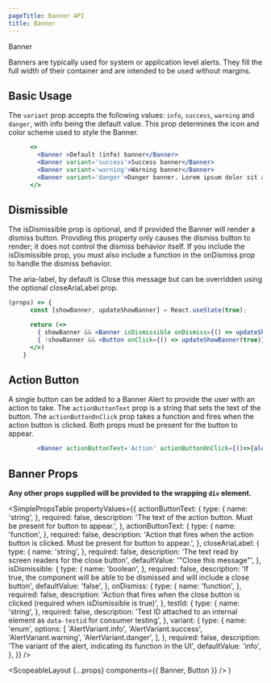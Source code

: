 ```yaml
---
pageTitle: Banner API
title: Banner
---
```



<DocsHeading to="/design/alerts/" type="design">
  Banner
</DocsHeading>

Banners are typically used for system or application level alerts. They fill the full width of their container and are intended to be used without margins.

## Basic Usage

The `variant` prop accepts the following values: `info`, `success`, `warning` and `danger`, with info being the default value.
This prop determines the icon and color scheme used to style the Banner.

```.jsx
      <>
        <Banner >Default (info) banner</Banner>
        <Banner variant='success'>Success banner</Banner>
        <Banner variant='warning'>Warning banner</Banner>
        <Banner variant='danger'>Danger banner. Lorem ipsum dolor sit amet, consectetur adipiscing elit. Vivamus rutrum nisl idjusto placerat ullamcorper. Maecenas gravida ut velit sagittis lacinia.</Banner>
      </>
```

## Dismissible

The isDismissible prop is optional, and if provided the Banner will render a dismiss button. Providing this property only causes the dismiss button to render; it does not control the dismiss behavior itself. If you include the isDismissible prop, you must also include a function in the onDismiss prop to handle the dismiss behavior.

The aria-label, by default is Close this message but can be overridden using the optional closeAriaLabel prop.

```.jsx
(props) => {
      const [showBanner, updateShowBanner] = React.useState(true);

      return (<>
        { showBanner && <Banner isDismissible onDismiss={() => updateShowBanner(false)} variant="success">Success!  You may now dismiss this banner</Banner>}
        { !showBanner && <Button onClick={() => updateShowBanner(true)} size="small" color="secondary">Show Banner Again</Button>}
      </>)
    }
```

## Action Button

A single button can be added to a Banner Alert to provide the user with an action to take. The `actionButtonText` prop is a string that sets the text of the button.
The `actionButtonOnClick` prop takes a function and fires when the action button is clicked. Both props must be present for the button to appear.

```.jsx
        <Banner actionButtonText='Action' actionButtonOnClick={()=>{alert('action button clicked!')}}>Default banner</Banner>
```

## Banner Props

**Any other props supplied will be provided to the wrapping `div` element.**

<SimplePropsTable
  propertyValues={{
    actionButtonText: {
      type: {
        name: 'string',
      },
      required: false,
      description:
        'The text of the action button.  Must be present for button to appear.',
    },
    actionButtonText: {
      type: {
        name: 'function',
      },
      required: false,
      description:
        'Action that fires when the action button is clicked. Must be present for button to appear.',
    },
    closeAriaLabel: {
      type: {
        name: 'string',
      },
      required: false,
      description: 'The text read by screen readers for the close button',
      defaultValue: '"Close this message"',
    },
    isDismissible: {
      type: {
        name: 'boolean',
      },
      required: false,
      description:
        'If true, the component will be able to be dismissed and will include a close button',
      defaultValue: 'false',
    },
    onDismiss: {
      type: {
        name: 'function',
      },
      required: false,
      description:
        'Action that fires when the close button is clicked (required when isDismissible is true)',
    },
    testId: {
      type: {
        name: 'string',
      },
      required: false,
      description:
        'Test ID attached to an internal element as `data-testid` for consumer testing',
    },
    variant: {
      type: {
        name: 'enum',
        options: [
          'AlertVariant.info',
          'AlertVariant.success',
          'AlertVariant.warning',
          'AlertVariant.danger',
        ],
      },
      required: false,
      description:
        'The variant of the alert, indicating its function in the UI',
      defaultValue: 'info',
    },
  }}
/>

  <ScopeableLayout {...props} components={{ Banner, Button }} />
)
